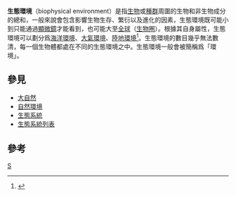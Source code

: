 {{Environment sidebar}}

'''生態環境'''（biophysical  environment）是指[[生物|生物]]或[[種群|種群]]周圍的生物和非生物成分的總和，一般來說會包含影響生物生存、繁衍以及進化的因素，生態環境既可能小到只能通過[[顯微鏡|顯微鏡]]才能看到，也可能大至[[地球|全球]]（[[生物圈|生物圈]]）。根據其自身屬性，生態環境可以劃分爲[[海洋環境|海洋環境]]、[[大氣環境|大氣環境]]、[[陸地環境|陸地環境]]<ref>{{cite book
  | last = Kemp
  | first = David Walker
  | authorlink =
  | title = Environment Dictionary
  | publisher = [[Routledge|Routledge]]
  | year = 1998
  | location = London, UK
  | pages =
  | url =https://archive.org/details/environmentdicti0000kemp_w7m5
  | doi =
  | id =
  | isbn = }}</ref>。生態環境的數目幾乎無法數清，每一個生物體都處在不同的生態環境之中。生態環境一般會被簡稱爲「環境」。

==參見==
* [[大自然|大自然]]
* [[自然環境|自然環境]]
* [[生態系統|生態系統]]
* [[生態系統列表|生態系統列表]]

==參考==
{{reflist}}

{{生態學小作品}}

{{Authority control}}
[[Category:生态学|S]]